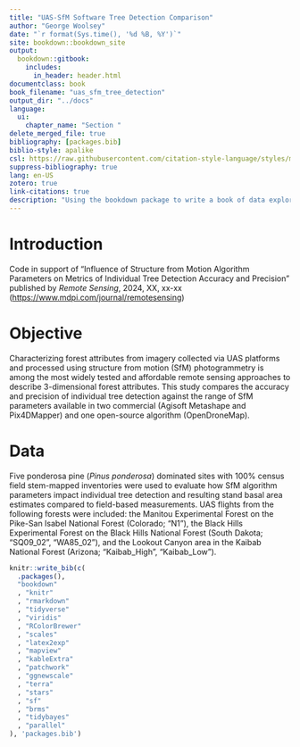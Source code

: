 ```yaml
--- 
title: "UAS-SfM Software Tree Detection Comparison"
author: "George Woolsey"
date: "`r format(Sys.time(), '%d %B, %Y')`"
site: bookdown::bookdown_site
output: 
  bookdown::gitbook:
    includes:
      in_header: header.html
documentclass: book
book_filename: "uas_sfm_tree_detection"
output_dir: "../docs"
language:
  ui:
    chapter_name: "Section "
delete_merged_file: true
bibliography: [packages.bib]
biblio-style: apalike
csl: https://raw.githubusercontent.com/citation-style-language/styles/master/research-institute-for-nature-and-forest.csl
suppress-bibliography: true
lang: en-US
zotero: true
link-citations: true
description: "Using the bookdown package to write a book of data exploration. The output format for this example is bookdown::gitbook."
---
```


# Introduction

Code in support of "Influence of Structure from Motion Algorithm Parameters on Metrics of Individual Tree Detection Accuracy and Precision" published by *Remote Sensing*, 2024, XX, xx-xx ([https://www.mdpi.com/journal/remotesensing](https://www.mdpi.com/journal/remotesensing))

# Objective

Characterizing forest attributes from imagery collected via UAS platforms and processed using structure from motion (SfM) photogrammetry is among the most widely tested and affordable remote sensing approaches to describe 3-dimensional forest attributes. This study compares the accuracy and precision of individual tree detection against the range of SfM parameters available in two commercial (Agisoft Metashape and Pix4DMapper) and one open-source algorithm (OpenDroneMap).

# Data

Five ponderosa pine (*Pinus ponderosa*) dominated sites with 100% census field stem-mapped inventories were used to evaluate how SfM algorithm parameters impact individual tree detection and resulting stand basal area estimates compared to field-based measurements. UAS flights from the following forests were included: the Manitou Experimental Forest on the Pike-San Isabel National Forest (Colorado; "N1"), the Black Hills Experimental Forest on the Black Hills National Forest (South Dakota; "SQ09_02", "WA85_02"), and the Lookout Canyon area in the Kaibab National Forest (Arizona; "Kaibab_High", "Kaibab_Low").

```r
knitr::write_bib(c(
  .packages(),
  "bookdown"
  , "knitr"
  , "rmarkdown"
  , "tidyverse"
  , "viridis"
  , "RColorBrewer"
  , "scales"
  , "latex2exp"
  , "mapview"
  , "kableExtra"
  , "patchwork"
  , "ggnewscale"
  , "terra"
  , "stars"
  , "sf"
  , "brms"
  , "tidybayes"
  , "parallel"
), 'packages.bib')
```
